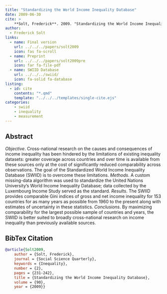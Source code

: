 ```yaml
---
title: "Standardizing the World Income Inequality Database"
date: 2009-06-30
cite: >
    **Solt, Frederick**. 2009. "Standardizing the World Income Inequality Database." _Social Science Quarterly_ 90(2):231-242.
author:
  - Frederick Solt
links:
  - name: Final version
    url: ../../../papers/solt2009
    icon: fas fa-scroll
  - name: Preprint
    url: ../../../papers/solt2009pre
    icon: far fa-file-pdf
  - name: SWIID Database
    url: ../../../swiid/
    icon: fa-solid fa-database
listing:
  - id: cite
    contents: "*.qmd"
    template: "../../../templates/single-cite.ejs"
categories:
    - swiid
    - inequality
    - measurement
---
```


:::{#cite}
:::

## Abstract
<em>Objective</em>.  Cross-national research on the causes and consequences of income inequality has been hindered by the limitations of existing inequality datasets: greater coverage across countries and over time is available from these sources only at the cost of significantly reduced comparability across observations.  The goal of the Standardized World Income Inequality Database (SWIID) is to overcome these limitations.  <em>Methods</em>.  A custom missing-data algorithm was used to standardize the United Nations University's World Income Inequality Database; data collected by the Luxembourg Income Study served as the standard.  <em>Results</em>.  The SWIID provides comparable Gini indices of gross and net income inequality for 153 countries for as many years as possible from 1960 to the present along with estimates of uncertainty in these statistics.  <em>Conclusions</em>.  By maximizing comparability for the largest possible sample of countries and years, the SWIID is better suited to broadly cross-national research on income inequality than previously available sources. 

## BibTex Citation

```bibtex
@article{Solt2009,
	author = {Solt, Frederick},
	journal = {Social Science Quarterly},
	keywords = {Inequality},
	number = {2},
	pages = {231-242},
	title = {Standardizing the World Income Inequality Database},
	volume = {90},
	year = {2009}}
```